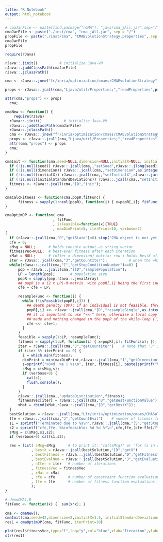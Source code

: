 ```yaml
---
title: "R Notebook"
output: html_notebook
---
```


```r
# cmaJarFile <- paste(find.package("rCMA"), "java/cma_jAll.jar",sep="/");
cmaJarFile <- paste("./inst/cma", "cma_jAll.jar", sep = "/")
propFile <- paste("./inst/cma", "CMAEvolutionStrategy.properties", sep = "/")
cmaJarFile
propFile
```


```r
require(rJava)

rJava::.jinit()          # initialize Java-VM
rJava::.jaddClassPath(cmaJarFile)
rJava::.jclassPath()
```


```r
cma <- rJava::.jnew("fr/inria/optimization/cmaes/CMAEvolutionStrategy")
```


```r
props <- rJava::.jcall(cma,"Ljava/util/Properties;","readProperties",propFile);
```

```r
attr(cma,"props") <- props
  cma;
```

```r
cmaNew <- function() {
    require(rJava)
  rJava::.jinit()          # initialize Java-VM
  rJava::.jaddClassPath(cmaJarFile)
  rJava::.jclassPath()
  cma <- rJava::.jnew("fr/inria/optimization/cmaes/CMAEvolutionStrategy")
  props <- rJava::.jcall(cma,"Ljava/util/Properties;","readProperties",propFile);
  attr(cma,"props") <- props
  cma;
}
```


```r
cmaInit <- function(cma,seed=NULL,dimension=NULL,initialX=NULL, initialStandardDeviations=NULL) {
  if (!is.null(seed)) rJava::.jcall(cma,,"setSeed",rJava::.jlong(seed));
  if (!is.null(dimension)) rJava::.jcall(cma,,"setDimension",as.integer(dimension));
  if (!is.null(initialX)) rJava::.jcall(cma,,"setInitialX",rJava::.jarray(initialX));
  if (!is.null(initialStandardDeviations)) rJava::.jcall(cma,,"setInitialStandardDeviations",rJava::.jarray(initialStandardDeviations));
  fitness <- rJava::.jcall(cma,"[D","init");
}
```





```r
cmaCalcFitness <- function(cma,popR,fitFunc) {
      fitness = sapply(1:ncol(popR), function(i) { x=popR[,i]; fitFunc(x); });
}

cmaOptimDP <- function( cma
                      , fitFunc
                      , isFeasible=function(x){TRUE}
                      , maxDimPrint=5, iterPrint=10, verbose=2)
{
  if (rJava::.jcall(cma,"D","getState")<0) stop("CMA object is not yet initialized. Use cmaInit() first.");
  cfe = 0;
  sMsg = NULL;      # holds console output as string vector
  fitnessVec=NULL;  # best-ever fitness after each iteration
  xMat = NULL;      # (nIter x dimension) matrix: row i holds bestX after iteration i
  iter = rJava::.jcall(cma,"J","getCountIter");          # when the while-loop is never entered 
  while(rJava::.jcall(cma,"I","getStopConditionNumber")==0) {
      pop = rJava::.jcall(cma,"[[D","samplePopulation");
      LP = length(pop);       # population size
      popR = sapply(pop,rJava::.jevalArray)
      ## popR is a (2 x LP)-R-matrix  with popR[,1] being the first individuum in the population
      cfe = cfe + LP;

      resampleFunc <- function(i) {
        while (!isFeasible(popR[,i])) {
          ## death penalty (DP): if an individual is not feasible, throw it away and sample a new one:
          popR[,i] <<- rJava::.jcall(cma,"[D","resampleSingle",as.integer(i-1));
          ## it is important to use "<<-" here, otherwise a local copy popR[,i] is
          ## made and nothing changed in the popR of the while-loop (!)
          cfe <<- cfe+1;
        }
      }
      feasible = sapply(1:LP, resampleFunc);
      fitness = sapply(1:LP, function(i) { x=popR[,i]; fitFunc(x); });
      iter = rJava::.jcall(cma,"J","getCountIter")    # note that "J" is the JNI field descriptor for 'long'
      if (iter %% iterPrint == 0) {
        i = which.min(fitness);
        dimPrint = min(maxDimPrint,rJava::.jcall(cma,"I","getDimension"));
        s=sprintf("%04d  %e | %s\n", iter, fitness[i], paste(sprintf("%11.4e",popR[1:dimPrint,i]),collapse=", "));
        sMsg = c(sMsg,s);
        if (verbose>0) {
          cat(s);
          flush.console();
        }
      }
      rJava::.jcall(cma,,"updateDistribution",fitness);
      fitnessVec[iter] = rJava::.jcall(cma,"D","getBestFunctionValue");
      xMat = rbind(xMat,rJava::.jcall(cma,"[D","getBestX"));
  }
  bestSolution = rJava::.jcall(cma,"Lfr/inria/optimization/cmaes/CMASolution;","getBestSolution");
  ffe = rJava::.jcall(cma,"J","getCountEval")    # number of fitness function evaluations (fitFunc)
  s1 = sprintf("Terminated due to %s\n",rJava::.jcall(cma,"[S","getStopConditionMessages"));
  s2 = sprintf("cfe,ffe, %%infeasible: %d %d %f\n",cfe,ffe,(cfe-ffe)/ffe);
  sMsg = c(sMsg,s1,s2);
  if (verbose>0) cat(s1,s2);

  res = list( sMsg=sMsg      # to print it: 'cat(sMsg)' or 'for (x in sMsg) cat(x)'
            , bestX = rJava::.jcall(bestSolution,"[D","getX")
            , bestFitness = rJava::.jcall(bestSolution,"D","getFitness")
            , bestEvalNum = rJava::.jcall(bestSolution,"J","getEvaluationNumber")
            , nIter = iter   # number of iterations
            , fitnessVec = fitnessVec
            , xMat = xMat
            , cfe = cfe      # number of constraint function evaluations (isFeasible)
            , ffe = ffe      # number of fitness function evaluations (fitFunc)
            );
}
```


```r
# demoCMA1.R
fitFunc <- function(x) {  sum(x*x); }
    
cma <- cmaNew();
cmaInit(cma,seed=42,dimension=2,initialX=1.5, initialStandardDeviations=0.2);
res1 = cmaOptimDP(cma, fitFunc, iterPrint=30)

plot(res1$fitnessVec,type="l",log="y",col="blue",xlab="Iteration",ylab="Fitness");
str(res1)
```

